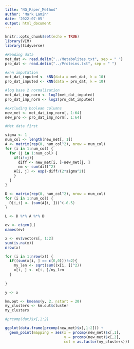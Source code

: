 ```yaml
---
title: "NG_Paper_Method"
author: "Mark Lamin"
date: '2022-07-05'
output: html_document
---
```


```r
knitr::opts_chunk$set(echo = TRUE)
library(VIM)
library(tidyverse)
```

```r
#Reading data
met_dat <- read.delim("../Metabolites.txt", sep = " ")
pro_dat <- read.delim("../Proteins.txt", sep = " ")

#knn imputation
met_dat_imputed <- kNN(data = met_dat, k = 10)
pro_dat_imputed <- kNN(data = pro_dat, k = 10)

#log base 2 normalization
met_dat_imp_norm <- log2(met_dat_imputed)
pro_dat_imp_norm <- log2(pro_dat_imputed)

#excluding boolean columns
new_met <- met_dat_imp_norm[, 1:64]
new_pro <- pro_dat_imp_norm[, 1:64]
```

```r
#Met data first

sigma <- 1
num_col <- length(new_met[, 1])
A <- matrix(rep(0, num_col^2), nrow = num_col)
for (i in 1:num_col) {
  for (j in 1:num_col) {
    if(i!=j){
      diff <- new_met[i, ]-new_met[j, ]
      nm <- sum(diff^2)
    A[i, j] <- exp(-diff/(2*sigma^2))
    }
  }
}

D <- matrix(rep(0, num_col^2), nrow = num_col)
for (i in 1:num_col) {
  D[i,i] <- (sum(A[i, ]))^(-0.5)
}

L <- D %*% A %*% D

ev <- eigen(L)
names(ev)

x <- ev$vectors[, 1:2]
sum(is.na(x))
nrow(x)
```

```r
for (i in 1:nrow(x)) {
  if((sum(x[i, ] == c(0,0)))!=2){
    my_len <- sqrt(sum((x[i, ])^2))
    x[i, ] <- x[i, ]/my_len
  }
  
}

y <- x

km.out <- kmeans(y, 2, nstart = 20)
my_clusters <- km.out$cluster
my_clusters
```

```r
#prcomp(dat)$x[,1:2]

ggplot(data.frame(prcomp(new_met)$x[,1:2])) + 
  geom_point(mapping = aes(x = prcomp(new_met)$x[,1],
                           y = prcomp(new_met)$x[,2],
                           col = as.factor(my_clusters)))
```

